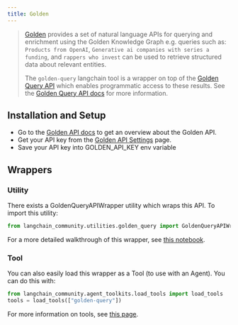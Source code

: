 ```yaml
---
title: Golden
---
```


>[Golden](https://golden.com) provides a set of natural language APIs for querying and enrichment using the Golden Knowledge Graph e.g. queries such as: `Products from OpenAI`, `Generative ai companies with series a funding`, and `rappers who invest` can be used to retrieve structured data about relevant entities.
>
>The `golden-query` langchain tool is a wrapper on top of the [Golden Query API](https://docs.golden.com/reference/query-api) which enables programmatic access to these results.
>See the [Golden Query API docs](https://docs.golden.com/reference/query-api) for more information.

## Installation and Setup
- Go to the [Golden API docs](https://docs.golden.com/) to get an overview about the Golden API.
- Get your API key from the [Golden API Settings](https://golden.com/settings/api) page.
- Save your API key into GOLDEN_API_KEY env variable

## Wrappers

### Utility

There exists a GoldenQueryAPIWrapper utility which wraps this API. To import this utility:

```python
from langchain_community.utilities.golden_query import GoldenQueryAPIWrapper
```

For a more detailed walkthrough of this wrapper, see [this notebook](/oss/python/integrations/tools/golden_query).

### Tool

You can also easily load this wrapper as a Tool (to use with an Agent).
You can do this with:
```python
from langchain_community.agent_toolkits.load_tools import load_tools
tools = load_tools(["golden-query"])
```

For more information on tools, see [this page](/oss/python/integrations/tools).
